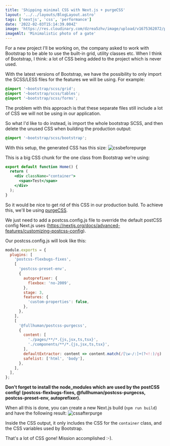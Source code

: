 ```yaml
---
title: 'Shipping minimal CSS with Next.js + purgeCSS'
layout: '../../layouts/BlogLayout.astro'
tags: ['nextjs', 'css', 'performance']
date: '2022-02-03T15:14:39.004Z'
image: 'https://res.cloudinary.com/dzrea5zhv/image/upload/v1675362072/photo-1531265726475-52ad60219627_motqun.jpg'
imageAlt: 'Minimalistic photo of a gate'
---
```


For a new project I'll be working on, the company asked to work with Bootstrap to
be able to use the built-in grid, utility classes etc. When I think of Bootstrap,
I think: a lot of CSS being added to the project which is never used.

With the latest versions of Bootstrap, we have the possibility to only import the SCSS/LESS files for the features we will be using.
For example:

```scss
@import '~bootstrap/scss/grid';
@import '~bootstrap/scss/tables';
@import '~bootstrap/scss/forms';
```

The problem with this approach is that these separate files still include a lot of CSS we will not be using in our application.

So what I'd like to do instead, is import the whole bootstrap SCSS, and then delete the unused CSS when building the production output:

```scss
@import '~bootstrap/scss/bootstrap';
```

With this setup, the generated CSS has this size: ![cssbeforepurge](https://dev-to-uploads.s3.amazonaws.com/i/4rumyogkc0nop6c47tmc.PNG)

This is a big CSS chunk for the one class from Bootstrap we're using:

```jsx
export default function Home() {
  return (
    <div className="container">
      <span>Test</span>
    </div>
  );
}
```

So it would be nice to get rid of this CSS in our production build.
To achieve this, we'll be using <a href="https://purgecss.com/guides/next.html#customize-postcss-configuration-next-js-9-3">purgeCSS</a>.

We just need to add a postcss.config.js file to override the default postCSS config Next.js uses (https://nextjs.org/docs/advanced-features/customizing-postcss-config).

Our postcss.config.js will look like this:

```javascript
module.exports = {
  plugins: [
    'postcss-flexbugs-fixes',
    [
      'postcss-preset-env',
      {
        autoprefixer: {
          flexbox: 'no-2009',
        },
        stage: 3,
        features: {
          'custom-properties': false,
        },
      },
    ],
    [
      '@fullhuman/postcss-purgecss',
      {
        content: [
          './pages/**/*.{js,jsx,ts,tsx}',
          './components/**/*.{js,jsx,ts,tsx}',
        ],
        defaultExtractor: content => content.match(/[\w-/:]+(?<!:)/g) || [],
        safelist: ['html', 'body'],
      },
    ],
  ],
};
```

<b>
  Don't forget to install the node_modules which are used by the postCSS config!
  (postcss-flexbugs-fixes, @fullhuman/postcss-purgecss, postcss-preset-env,
  autoprefixer).
</b>

When all this is done, you can create a new Next.js build (`npm run build`) and have the following result:
![cssafterpurge](https://dev-to-uploads.s3.amazonaws.com/i/rzblno7p7vn2egyy17gh.PNG)

Inside the CSS output, it only includes the CSS for the `container` class, and the CSS variables used by Bootstrap.

That's a lot of CSS gone! Mission accomplished :-).
